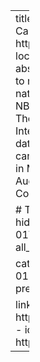 ---
title: Episode 13. Enrollment Goals and Half-Court Shots. You Cannot Have It All
authors: [brad]
event: Podcast
event_url: https://open.spotify.com/episode/01KYHyrmTiLzRFhYtphPkL
location: Land of Horses and Bourbon, Louisville, KY
abstract: 'Another Fall brings another set of enrollment goals to relentlessly pursue for many admissions teams across the nation. But how can data help delineate a stretch goal from a NBA half-court heave? In this episode of The Weightlist, Thom and Brad walk through a deep dive of five years of Integrated Postsecondary Education Data System (IPEDS) data to find out what happens when enrollment goals start canceling each other out. Want to nail your enrollment goals in May? This episode can help you set better goals in August.' 
summary: 'Why Your Enrollment Goals Might Be In Conflict'

# Talk start and end times.
#   End time can optionally be hidden by prefixing the line with `#`.
date: "2017-08-01T09:45:00Z"
#date_end: "2019-09-12T12:00:00Z"
all_day: false

categories:
  - podcast
tags:
  - weightlist
lastmod: '2017-08-01'
featured: no
image:
  caption: '[](https://pbs.twimg.com/profile_images/793912913106968577/yhQ-L9yo_400x400.jpg)'
  focal_point: ''
  preview_only: no
projects: []

links:
- icon: podcast
  icon_pack: fas
  name: Listen
  url: https://open.spotify.com/episode/01KYHyrmTiLzRFhYtphPkL
- icon: twitter
  icon_pack: fab
  name: Follow
  url: https://twitter.com/brad_weiner
---